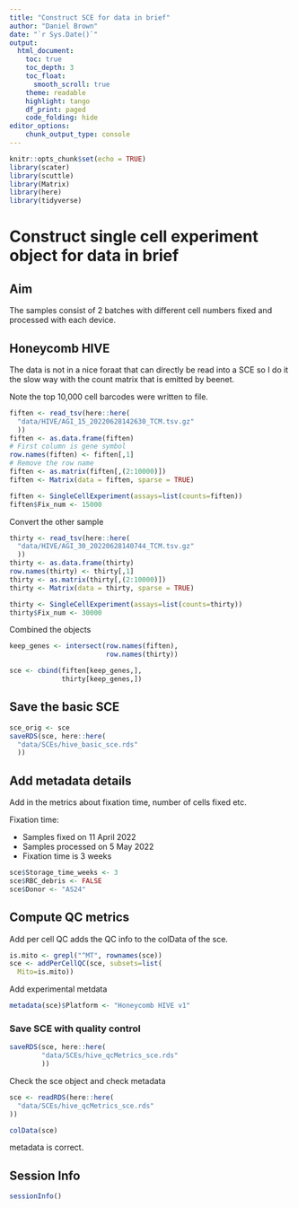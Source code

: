 ```yaml
---
title: "Construct SCE for data in brief"
author: "Daniel Brown"
date: "`r Sys.Date()`"
output:
  html_document:
    toc: true
    toc_depth: 3
    toc_float:
      smooth_scroll: true
    theme: readable
    highlight: tango 
    df_print: paged
    code_folding: hide
editor_options: 
    chunk_output_type: console
---
```


```r
knitr::opts_chunk$set(echo = TRUE)
library(scater)
library(scuttle)
library(Matrix)
library(here)
library(tidyverse)
```

# Construct single cell experiment object for data in brief

## Aim

The samples consist of 2 batches with different cell numbers fixed and processed with each device.

## Honeycomb HIVE

The data is not in a nice foraat that can directly be read into a SCE so I do it the slow way with the count matrix that is emitted by beenet.

Note the top 10,000 cell barcodes were written to file.

```r
fiften <- read_tsv(here::here(
  "data/HIVE/AGI_15_20220628142630_TCM.tsv.gz"
  ))
fiften <- as.data.frame(fiften)
# First column is gene symbol
row.names(fiften) <- fiften[,1]
# Remove the row name
fiften <- as.matrix(fiften[,(2:10000)])
fiften <- Matrix(data = fiften, sparse = TRUE)

fiften <- SingleCellExperiment(assays=list(counts=fiften))
fiften$Fix_num <- 15000
```

Convert the other sample

```r
thirty <- read_tsv(here::here(
  "data/HIVE/AGI_30_20220628140744_TCM.tsv.gz"
  ))
thirty <- as.data.frame(thirty)
row.names(thirty) <- thirty[,1]
thirty <- as.matrix(thirty[,(2:10000)])
thirty <- Matrix(data = thirty, sparse = TRUE)

thirty <- SingleCellExperiment(assays=list(counts=thirty))
thirty$Fix_num <- 30000
```

Combined the objects

```r
keep_genes <- intersect(row.names(fiften),
                        row.names(thirty))

sce <- cbind(fiften[keep_genes,], 
             thirty[keep_genes,])
```

## Save the basic SCE

```r
sce_orig <- sce
saveRDS(sce, here::here(
  "data/SCEs/hive_basic_sce.rds"
  ))
```

## Add metadata details

Add in the metrics about fixation time, number of cells fixed etc.

Fixation time:

* Samples fixed on 11 April 2022
* Samples processed on 5 May 2022
* Fixation time is 3 weeks

```r
sce$Storage_time_weeks <- 3
sce$RBC_debris <- FALSE
sce$Donor <- "AS24"
```

## Compute QC metrics

Add per cell QC adds the QC info to the colData of the sce.

```r
is.mito <- grepl("^MT", rownames(sce))
sce <- addPerCellQC(sce, subsets=list(
  Mito=is.mito))
```

Add experimental metdata

```r
metadata(sce)$Platform <- "Honeycomb HIVE v1"
```

### Save SCE with quality control

```r
saveRDS(sce, here::here(
        "data/SCEs/hive_qcMetrics_sce.rds"
        ))
```

Check the sce object and check metadata

```r
sce <- readRDS(here::here(
  "data/SCEs/hive_qcMetrics_sce.rds"
))

colData(sce)
```

metadata is correct.

## Session Info

```r
sessionInfo()
```

